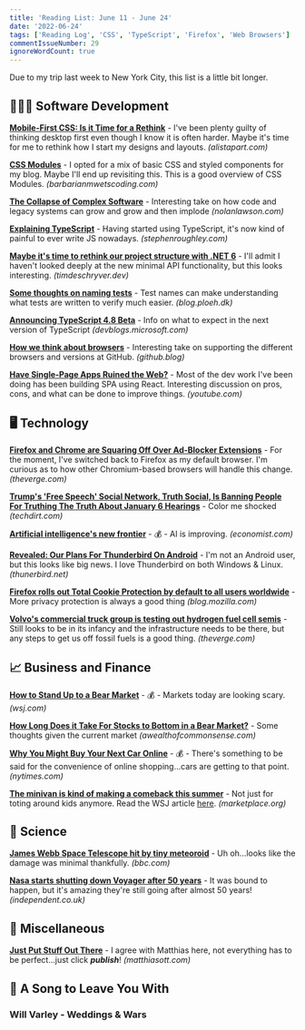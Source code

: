 ```yaml
---
title: 'Reading List: June 11 - June 24'
date: '2022-06-24'
tags: ['Reading Log', 'CSS', 'TypeScript', 'Firefox', 'Web Browsers']
commentIssueNumber: 29
ignoreWordCount: true
---
```


Due to my trip last week to New York City, this list is a little bit longer.

## 👨🏼‍💻 Software Development

[**Mobile-First CSS: Is it Time for a Rethink**](https://alistapart.com/article/mobile-first-css-is-it-time-for-a-rethink/) - I've been plenty guilty of thinking desktop first even though I know it is often harder. Maybe it's time for me to rethink how I start my designs and layouts. *(alistapart.com)*

[**CSS Modules**](https://www.barbarianmeetscoding.com/notes/css-modules/) - I opted for a mix of basic CSS and styled components for my blog. Maybe I'll end up revisiting this. This is a good overview of CSS Modules. *(barbarianmwetscoding.com)*

[**The Collapse of Complex Software**](https://nolanlawson.com/2022/06/09/the-collapse-of-complex-software/) - Interesting take on how code and legacy systems can grow and grow and then implode *(nolanlawson.com)*

[**Explaining TypeScript**](https://stephenroughley.com/2022/06/09/explaining-typescript/) - Having started using TypeScript, it's now kind of painful to ever write JS nowadays. *(stephenroughley.com)*

[**Maybe it's time to rethink our project structure with .NET 6**](https://timdeschryver.dev/blog/maybe-its-time-to-rethink-our-project-structure-with-dot-net-6) - I'll admit I haven't looked deeply at the new minimal API functionality, but this looks interesting. *(timdeschryver.dev)*

[**Some thoughts on naming tests**](https://blog.ploeh.dk/2022/06/13/some-thoughts-on-naming-tests/) - Test names can make understanding what tests are written to verify much easier. *(blog.ploeh.dk)*

[**Announcing TypeScript 4.8 Beta**](https://devblogs.microsoft.com/typescript/announcing-typescript-4-8-beta) - Info on what to expect in the next version of TypeScript *(devblogs.microsoft.com)*

[**How we think about browsers**](https://github.blog/2022-06-10-how-we-think-about-browsers/) - Interesting take on supporting the different browsers and versions at GitHub. *(github.blog)*

[**Have Single-Page Apps Ruined the Web?**](https://www.youtube.com/watch?v=860d8usGC0o) - Most of the dev work I've been doing has been building SPA using React. Interesting discussion on pros, cons, and what can be done to improve things. *(youtube.com)*

## 🖥 Technology

[**Firefox and Chrome are Squaring Off Over Ad-Blocker Extensions**](https://www.theverge.com/2022/6/10/23131029/mozilla-ad-blocking-firefox-google-chrome-privacy-manifest-v3-web-request) - For the moment, I've switched back to Firefox as my default browser. I'm curious as to how other Chromium-based browsers will handle this change. *(theverge.com)*

[**Trump's 'Free Speech' Social Network, Truth Social, Is Banning People For Truthing The Truth About January 6 Hearings**](https://www.techdirt.com/2022/06/10/trumps-free-speech-social-network-truth-social-is-banning-people-for-truthing-the-truth-about-january-6-hearings/) - Color me shocked *(techdirt.com)*

[**Artificial intelligence's new frontier**](https://www.economist.com/leaders/2022/06/09/artificial-intelligences-new-frontier) - 💰 - AI is improving. *(economist.com)*

[**Revealed: Our Plans For Thunderbird On Android**](https://blog.thunderbird.net/2022/06/revealed-thunderbird-on-android-plans-k9/) - I'm not an Android user, but this looks like big news. I love Thunderbird on both Windows & Linux. *(thunerbird.net)*

[**Firefox rolls out Total Cookie Protection by default to all users worldwide**](https://blog.mozilla.org/en/products/firefox/firefox-rolls-out-total-cookie-protection-by-default-to-all-users-worldwide/) - More privacy protection is always a good thing *(blog.mozilla.com)*

[**Volvo's commercial truck group is testing out hydrogen fuel cell semis**](https://www.theverge.com/2022/6/21/23177624/volvo-trucks-tests-hydrogen-fuel-cell-semi) - Still looks to be in its infancy and the infrastructure needs to be there, but any steps to get us off fossil fuels is a good thing. *(theverge.com)*

## 📈 Business and Finance

[**How to Stand Up to a Bear Market**](https://www.wsj.com/articles/how-to-stand-up-to-a-bear-market-11655477101) - 💰 - Markets today are looking scary. *(wsj.com)*

[**How Long Does it Take For Stocks to Bottom in a Bear Market?**](https://awealthofcommonsense.com/2022/06/how-long-does-it-take-for-stocks-to-bottom-in-a-bear-market/) - Some thoughts given the current market *(awealthofcommonsense.com)*

[**Why You Might Buy Your Next Car Online**](https://www.nytimes.com/2022/06/21/business/tesla-online-sales-dealerships.html) - 💰 - There's something to be said for the convenience of online shopping...cars are getting to that point. *(nytimes.com)*

[**The minivan is kind of making a comeback this summer**](https://www.marketplace.org/2022/06/22/the-minivan-is-kind-of-making-a-comeback-this-summer/) - Not just for toting around kids anymore. Read the WSJ article [here](https://www.wsj.com/articles/minivan-sales-prices-memorial-day-11653423051). *(marketplace.org)*

## 🔬 Science

[**James Webb Space Telescope hit by tiny meteoroid**](https://www.bbc.com/news/science-environment-61744257) - Uh oh...looks like the damage was minimal thankfully. *(bbc.com)*

[**Nasa starts shutting down Voyager after 50 years**](https://www.independent.co.uk/space/nasa-shutting-down-voyager-50-years-b2104956.html) - It was bound to happen, but it's amazing they're still going after almost 50 years! *(independent.co.uk)*

## 🎒 Miscellaneous

[**Just Put Stuff Out There**](https://matthiasott.com/notes/just-put-stuff-out-there) - I agree with Matthias here, not everything has to be perfect...just click ***publish***! *(matthiasott.com)*

## 🎵 A Song to Leave You With

### Will Varley - Weddings & Wars

<YouTubeEmbed
    id="jlAm40MvlcA"
    title="Will Varley - Weddings & Wars"
/>
